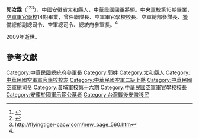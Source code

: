 '''郭汝霖'''（{{bd|1921年|1月18日|2009年|9月11日|}}<ref name="空軍司令部">{{cite web
| url=https://air.mnd.gov.tw/TW/Leadership/Leader_Detail.aspx?CID=4&ID=13
| title=第9任總司令 郭汝霖上將（任期：民國71年1月5日起至民國75年7月16日止）
| website=中華民國空軍司令部
| accessdate=2021-02-14
| archive-date=2021-02-14
| archive-url=https://web.archive.org/web/20210214164937/https://air.mnd.gov.tw/TW/Leadership/Leader_Detail.aspx?CID=4&ID=13
| dead-url=no
}}</ref><ref>{{cite web
| url = https://afrc.mnd.gov.tw/cemetery/Unit.aspx?ID=&MenuID=470&ListID=1239
| title = 國軍示範公墓>總統、上將勳略>二級上將>空軍二級上將郭汝霖
| website = 國軍示範公墓
| accessdate = 2021-02-14
| archive-date = 2017-03-05
| archive-url = https://web.archive.org/web/20170305182147/http://afrc.mnd.gov.tw/cemetery/Unit.aspx?ID=&MenuID=470&ListID=1239
| dead-url = no
}}</ref><ref>http://flyingtiger-cacw.com/new_page_560.htm</ref>），中國[[安徽省|安徽省]][[太和縣|太和縣]]人，[[中華民國國軍|中華民國國軍]]將領。[[中央軍校|中央軍校]]第16期畢業，[[空軍軍官學校|空軍軍官學校]]14期畢業，曾任聯隊長、空軍軍官學校校長、空軍總部參謀長、[[警備總部|警備總部]]副總司令、[[中華民國空軍司令#空軍總司令|空軍總司令]]、總統府[[參軍長|參軍長]]。<ref name="空軍司令部"/>

2009年逝世。

==參考文獻==
{{reflist}}

[[Category:中華民國總統府參軍長|Category:中華民國總統府參軍長]]
[[Category:郭姓|Category:郭姓]]
[[Category:太和縣人|Category:太和縣人]]
[[Category:中華民國空軍軍官學校校友|Category:中華民國空軍軍官學校校友]]
[[Category:中華民國空軍二級上將|Category:中華民國空軍二級上將]]
[[Category:中華民國空軍總司令|Category:中華民國空軍總司令]]
[[Category:黃埔軍校第十六期|Category:黃埔軍校第十六期]]
[[Category:中華民國空軍軍官學校校長|Category:中華民國空軍軍官學校校長]]
[[Category:安葬於國軍示範公墓者|Category:安葬於國軍示範公墓者]]
[[Category:台灣戰後安徽移民|Category:台灣戰後安徽移民]]
